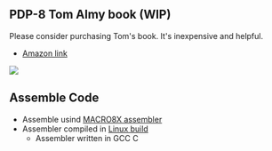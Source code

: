 == PDP-8 Tom Almy book (WIP) ==

Please consider purchasing Tom's book. It's inexpensive and helpful.

* [https://www.amazon.com/PDP-8-Class-Project-Resoling-Machine-ebook/dp/B07KY5RCJ7/ Amazon link]

<img src="https://raw.githubusercontent.com/douggilliland/Retro-Computers/master/PDP-8/PDP8_Book(Almy)/Almy_Book_Cover.png"></img>

== Assemble Code ==

* Assemble usind [https://github.com/douggilliland/Retro-Computers/tree/master/PDP-8/PDP8_Book(Almy)/PDP8_Tools MACRO8X assembler]
* Assembler compiled in [https://github.com/douggilliland/Linux-68k/tree/master/pdp8 Linux build]
** Assembler written in GCC C
